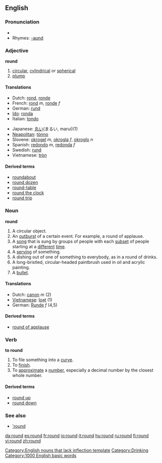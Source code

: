 ==English==

{{rank|morning|money|door|276|round|kind|form|hundred}}

===Pronunciation===
*{{audio|en-us-round.ogg|Audio (US)}}
*Rhymes: [[Rhymes:English:-aʊnd|-aʊnd]]

===Adjective===
'''round'''
#[[circular]], [[cylindrical]] or [[spherical]]
#[[plump]]

====Translations====
{{top}}
<!--Languages from A to I go here-->
*Dutch: [[rond]], [[ronde]]
*French: [[rond]] ''m'', [[ronde]] ''f''
*German: [[rund]]
*[[Ido]]: [[ronda]]
*Italian: [[tondo]]
{{mid}}
<!--Languages from J to Z go here-->
*Japanese: [[丸い]](まるい, marui)(1)
*[[Neapolitan]]: [[tònno]]
*Slovene: [[okrogel]] ''m'', [[okrogla]] ''f'', [[okroglo]] ''n''
*Spanish: [[redondo]] ''m'', [[redonda]] ''f''
*Swedish: [[rund]]
*Vietnamese: [[tròn]]
{{bottom}}

====Derived terms====
*[[roundabout]]
*[[round dozen]]
*[[round-table]]
*[[round the clock]]
*[[round trip]]

===Noun===
'''round'''
#A circular object.
#An [[outburst]] of a certain event. For example, a round of applause.
#A [[song]] that is sung by groups of people with each [[subset]] of people starting at a [[different]] [[time]].
#A [[serving]] of something.
#A dishing out of one of something to everybody, as in a round of drinks.
#A long-bristled, circular-headed paintbrush used in oil and acrylic painting. 
#A [[bullet]].

====Translations====
*Dutch: [[canon]] ''m'' (2)
*[[Vietnamese]]: [[loạt]] (1)
*German: [[Runde]] ''f'' (4,5)

====Derived terms====
*[[round of applause]]

===Verb===
'''to round'''
#To file something into a [[curve]].
#To [[finish]].
#To [[approximate]] a [[number]], especially a decimal number by the closest whole number.
====Derived terms====
*[[round up]]
*[[round down]]

=== See also ===
* [['round]]

[[Category:English nouns that lack inflection template]]
[[Category:Drinking]]
[[Category:1000 English basic words]]

[[da:round]]
[[es:round]]
[[fr:round]]
[[io:round]]
[[it:round]]
[[hu:round]]
[[ru:round]]
[[fi:round]]
[[vi:round]]
[[zh:round]]